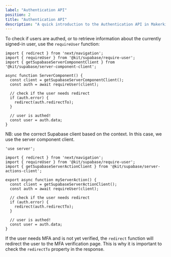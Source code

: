 ```yaml
---
label: "Authentication API"
position: 2
title: "Authentication API"
description: "A quick introduction to the Authentication API in Makerkit"
---
```


To check if users are authed, or to retrieve information about the currently signed-in user, use the `requireUser` function:

```tsx
import { redirect } from 'next/navigation';
import { requireUser } from '@kit/supabase/require-user';
import { getSupabaseServerComponentClient } from '@kit/supabase/server-component-client';

async function ServerComponent() {
  const client = getSupabaseServerComponentClient();
  const auth = await requireUser(client);

  // check if the user needs redirect
  if (auth.error) {
    redirect(auth.redirectTo);
  }

  // user is authed!
  const user = auth.data;
}
```

NB: use the correct Supabase client based on the context. In this case, we use the server component client.

```tsx
'use server';

import { redirect } from 'next/navigation';
import { requireUser } from '@kit/supabase/require-user';
import { getSupabaseServerActionClient } from '@kit/supabase/server-actions-client';

export async function myServerAction() {
  const client = getSupabaseServerActionClient();
  const auth = await requireUser(client);

  // check if the user needs redirect
  if (auth.error) {
    redirect(auth.redirectTo);
  }

  // user is authed!
  const user = auth.data;
}
```

If the user needs MFA and is not yet verified, the `redirect` function will redirect the user to the MFA verification page. This is why it is important to check the `redirectTo` property in the response.